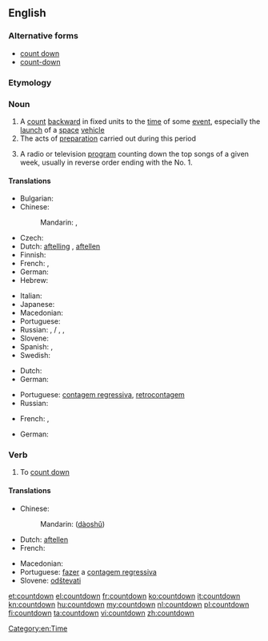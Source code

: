 {{also|Countdown}}
==English==
{{wikipedia}}

===Alternative forms===
* [[count down]]
* [[count-down]]

===Etymology===
{{compound|count|down}}

===Noun===
{{en-noun}}

# A [[count]] [[backward]] in fixed units to the [[time]] of some [[event]], especially the [[launch]] of a [[space]] [[vehicle]]
# The acts of [[preparation]] carried out during this period
# {{slang}} A radio or television [[program]] counting down the top songs of a given week, usually in reverse order ending with the No. 1.

====Translations====
{{trans-top|a count backward to the time of some event}}
* Bulgarian: {{t-|bg|отброяване|n|tr=otbrojavane}}
* Chinese:
*: Mandarin: {{t|cmn|倒數|sc=Hani}}, {{t|cmn|倒数|tr=dàoshǔ|sc=Hani}}
* Czech: {{t-|cs|odpočítávání|n}}
* Dutch: [[aftelling]] {{f}}, [[aftellen]] {{n}}
* Finnish: {{t+|fi|lähtölaskenta}}
* French: {{t+|fr|compte à rebours|m}}, {{t|fr|décompte|m}}
* German: {{t+|de|Countdown|m}}
* Hebrew: {{t|he|ספירה לאחור|f|tr=sfira le'akhor|sc=Hebr}}
{{trans-mid}}
* Italian: {{t-|it|conto alla rovescia|m}}
* Japanese: {{t|ja|カウントダウン|tr=kauntodaun|sc=Jpan}}
* Macedonian: {{t-|mk|одбројување|n|tr=odbrojúvanje|sc=Cyrl}}
* Portuguese: {{t-|pt|contagem regressiva}}
* Russian: {{t|ru|отсчёт|m|tr=otsčót|sc=Cyrl}}, {{t|ru|обратный счёт|tr=obrátnyj sčot|sc=Cyrl}} / {{t|ru|обратный отсчёт|m|tr=obrátnyj otsčót|sc=Cyrl}}, {{t|ru|счёт в обратном направлении|m|tr=sčot v obrátnom napravlénii|sc=Cyrl}}, 
* Slovene: {{t|sl|odštevanje|n}}
* Spanish: {{t|es|cuenta atrás|f}} {{qualifier|Spain}}, {{t|es|cuenta regresiva|f}} {{qualifier|Latin America}}
* Swedish: {{t+|sv|nedräkning|c}}
{{trans-bottom}}

{{trans-top|the acts of preparation carried out during this period}}
* Dutch: {{t-|nl|aftelling|f}}
* German: {{t-|de|Zeitkontrolle|f}}
{{trans-mid}}
* Portuguese: [[contagem regressiva]], [[retrocontagem]] {{f}}
* Russian: {{t|ru|обратный отсчёт|m|tr=obrátnyj otsčót|sc=Cyrl}}
{{trans-bottom}}

{{trans-top|a radio or television program counting down the top songs of a given week}}
* French: {{t|fr|hit-parade|m}}, {{t|fr|top 50|m}}
{{trans-mid}}
* German: {{t+|de|Countdown|m}}
{{trans-bottom}}

===Verb===
{{head|en|verb}}

# {{nonstandard}} To [[count down]]

====Translations====
{{trans-top|to count down}}
* Chinese:
*: Mandarin: {{zh-ts|[[倒]][[數]]|[[倒]][[数]]}} ([[dào]][[shǔ]])
* Dutch: [[aftellen]]
* French: {{t|fr|décompter}}
{{trans-mid}}
* Macedonian: {{t-|mk|одбројува|tr=odbrójuva|sc=Cyrl}}
* Portuguese: [[fazer]] a [[contagem regressiva]]
* Slovene: [[odštevati]]
{{trans-bottom}}

[[Category:en:Time]]

[[et:countdown]]
[[el:countdown]]
[[fr:countdown]]
[[ko:countdown]]
[[it:countdown]]
[[kn:countdown]]
[[hu:countdown]]
[[my:countdown]]
[[nl:countdown]]
[[pl:countdown]]
[[fi:countdown]]
[[ta:countdown]]
[[vi:countdown]]
[[zh:countdown]]